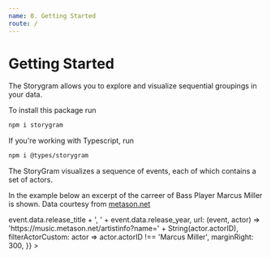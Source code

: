 ```yaml
---
name: 0. Getting Started
route: /
---
```



# Getting Started

The Storygram allows you to explore and visualize sequential groupings in your data.

To install this package run

```sh
npm i storygram
```

If you're working with Typescript, run

```sh
npm i @types/storygram
```

The StoryGram visualizes a sequence of events, each of which contains a set of actors. 

In the example below an excerpt of the carreer of Bass Player Marcus Miller is shown. Data courtesy from [metason.net](https://metason.net/)

<Playground>
  <StorygramGUI 
  data={MetasonData()} 
  config={{
    dataFormat: 'array',
    eventField: 'release_year',
    actorArrayField: 'participants',
    filterGroupAmt: [3, undefined],
    filterGroupSize: [5, 40],
    filterEventValue: [1988, 1997],
    eventDescription: event =>
      event.data.release_title + ', ' + event.data.release_year,
    url: (event, actor) =>
      'https://music.metason.net/artistinfo?name=' + String(actor.actorID),
    filterActorCustom: actor => actor.actorID !== 'Marcus Miller',
    marginRight: 300,
  }}
  ></StorygramGUI>
</Playground>
